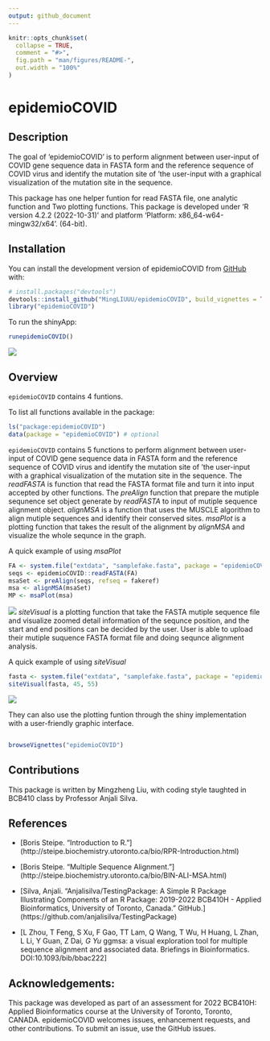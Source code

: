 ```yaml
---
output: github_document
---
```


<!-- README.md is generated from README.Rmd. Please edit that file -->

```r
knitr::opts_chunk$set(
  collapse = TRUE,
  comment = "#>",
  fig.path = "man/figures/README-",
  out.width = "100%"
)
```

# epidemioCOVID

<!-- badges: start -->
<!-- badges: end -->

## Description 

The goal of 'epidemioCOVID' is to perform alignment between user-input of COVID gene sequence data in FASTA form and the reference sequence of COVID virus and identify the mutation site of 'the user-input with a graphical visualization of the mutation site in the sequence.

This package has one helper funtion for read FASTA file, one analytic function and Two plotting functions. This package is developed under 'R version 4.2.2 (2022-10-31)' and platform 'Platform: x86_64-w64-mingw32/x64'. (64-bit).

## Installation

You can install the development version of epidemioCOVID from [GitHub](https://github.com/) with:

``` r
# install.packages("devtools")
devtools::install_github("MingLIUUU/epidemioCOVID", build_vignettes = TRUE)
library("epidemioCOVID")
```
To run the shinyApp:
``` r
runepidemioCOVID()
```
![](./inst/extdata/shiny.png)

## Overview

`epidemioCOVID` contains 4 funtions.

To list all functions available in the package:

``` r
ls("package:epidemioCOVID")
data(package = "epidemioCOVID") # optional
```
`epidemioCOVID` contains 5 functions to perform alignment between user-input of COVID gene sequence data in FASTA form and the reference sequence of COVID virus and identify the mutation site of 'the user-input with a graphical visualization of the mutation site in the sequence. The *readFASTA* is function that read the FASTA format file and turn it into input accepted by other functions. The *preAlign* function that prepare the mutiple sequnence set object generate by *readFASTA* to input of mutiple sequence alignment object. *alignMSA* is a function that uses the MUSCLE algorithm to align mutiple sequences and identify their conserved sites. 
*msaPlot* is a plotting function that takes the result of the alignment by *alignMSA* and visualize the whole sequnce in the graph. 

A quick example of using *msaPlot*

``` r
FA <- system.file("extdata", "samplefake.fasta", package = "epidemioCOVID")
seqs <- epidemioCOVID::readFASTA(FA)
msaSet <- preAlign(seqs, refseq = fakeref)
msa <- alignMSA(msaSet)
MP <- msaPlot(msa)
```
![](./inst/extdata/AlignmentPosition.jpeg)
*siteVisual* is a plotting function that take the FASTA mutiple sequence file and visualize zoomed detail information of the sequnce position, and the start and end positions can be decided by the user. User is able to upload their mutiple suquence FASTA format file and doing sequnce alignment analysis. 

A quick example of using *siteVisual*

``` r
fasta <- system.file("extdata", "samplefake.fasta", package = "epidemioCOVID")
siteVisual(fasta, 45, 55)
```
![](./inst/extdata/SiteVisual.jpeg)
  
They can also use the plotting funtion through the shiny implementation with a user-friendly graphic interface.


``` r

browseVignettes("epidemioCOVID")
```

## Contributions

This package is written by Mingzheng Liu, with coding style taughted in BCB410 class by Professor Anjali Silva. 


## References

* [Boris Steipe. “Introduction to R.”]
(http://steipe.biochemistry.utoronto.ca/bio/RPR-Introduction.html)
* [Boris Steipe. “Multiple Sequence Alignment.”]
(http://steipe.biochemistry.utoronto.ca/bio/BIN-ALI-MSA.html)

* [Silva, Anjali. “Anjalisilva/TestingPackage: A Simple R Package Illustrating 
Components of an R Package: 2019-2022 BCB410H - Applied Bioinformatics, 
University of Toronto, Canada.” GitHub.] (https://github.com/anjalisilva/TestingPackage) 

* [L Zhou, T Feng, S Xu, F Gao, TT Lam, Q Wang, T Wu, H Huang, L Zhan, L Li, Y Guan, Z Dai*, G Yu* ggmsa: a visual exploration tool for multiple sequence alignment and associated data. Briefings in Bioinformatics. DOI:10.1093/bib/bbac222]

## Acknowledgements:
This package was developed as part of an assessment for 2022
BCB410H: Applied Bioinformatics course at the University of
Toronto, Toronto, CANADA. epidemioCOVID welcomes issues,
enhancement requests, and other contributions. To submit an issue,
use the GitHub issues.

